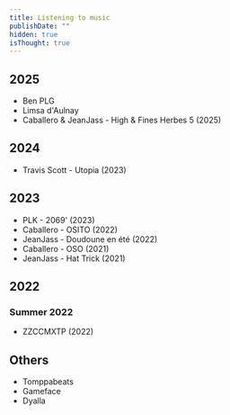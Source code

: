 ```yaml
---
title: Listening to music
publishDate: ""
hidden: true
isThought: true
---
```



## 2025

- Ben PLG
- Limsa d'Aulnay
- Caballero & JeanJass - High & Fines Herbes 5 (2025)

## 2024

- Travis Scott - Utopia (2023)

## 2023

- PLK - 2069' (2023)
- Caballero - OSITO (2022)
- JeanJass - Doudoune en été (2022)
- Caballero - OSO (2021)
- JeanJass - Hat Trick (2021)


## 2022

### Summer 2022

- ZZCCMXTP (2022)

## Others

- Tomppabeats
- Gameface
- Dyalla
